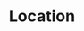 ---
individual-type: "menu-page"
id: 2
title: "Location"
slug: "/location"
image: "img/location_hero_img.jpg"
status: ""
content: {"locations":[
    {
        "title": "Location",
        "pic": "",
        "points":[
            {"type": "location", "title": "Neues Rathaus",  "adress": "Rathausplatz 2, 79098 Freiburg im Breisgau",  "url": "https://goo.gl/maps/CiqLA7nWTKoDFgmy9"},
            {"type": "location", "title": "Opfinger Hütte", "adress": "Freiburger Str., 79112 Freiburg im Breisgau", "url": "https://goo.gl/maps/k54wNdbWjpwsEHXu6"},
            {"type": "parking",  "title": "Rotteckgarage",  "adress": "Rotteckring 12, 79098 Freiburg im Breisgau",  "url": "https://goo.gl/maps/MgK5CJC6AyX5DUCd9"},
        ]
    },
    {
        "title": "Freiburg erkunden",
        "pic": "",
        "points": [
            {"type": "eating",       "title": "Eisdiele TEST", "adress": "Rathausplatz 2<br>79098 Freiburg im Breisgau",  "url": "https://goo.gl/maps/CiqLA7nWTKoDFgmy9"},
            {"type": "eating",       "title": "test test",     "adress": "Freiburger Str.<br>79112 Freiburg im Breisgau", "url": "https://goo.gl/maps/k54wNdbWjpwsEHXu6"},
            {"type": "another_type", "title": "Eisdiele TEST", "adress": "Rathausplatz 2<br>79098 Freiburg im Breisgau",  "url": "https://goo.gl/maps/CiqLA7nWTKoDFgmy9"},
            {"type": "another_type", "title": "test test",     "adress": "Freiburger Str.<br>79112 Freiburg im Breisgau", "url": "https://goo.gl/maps/k54wNdbWjpwsEHXu6"},
        ]
    },
]}
---